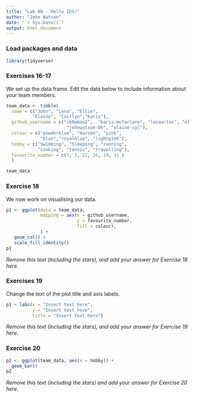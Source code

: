 ```yaml
---
title: "Lab 00 - Hello IDS!"
author: "John Watson"
date: "`r Sys.Date()`"
output: html_document
---
```


### Load packages and data

```r
library(tidyverse) 
```

### Exercises 16-17

We set up the data frame. Edit the data below to include information about your team members.

```r
team_data <- tibble(
  name = c("John", "Lena", "Ellie", 
          "Elaine", "Caitlyn","Karis"),
  github_username = c("cb0wman2",  "karis-mcfarlane", "lenaartus", "elliehuntt", 
                       "johnwatson-06", "elaine-cyl"), 
  colour = c("powderblue", "maroon", "pink", 
             "blue","royalblue", "lightpink"),
  hobby = c("Swimming", "Sleeping", "running", 
            "cooking", "tennis", "travelling"),
  favourite_number = c(7, 3, 22, 16, 10, 11 )
  )

team_data
```

### Exercise 18

We now work on visualising our data. 

```r
p1 <- ggplot(data = team_data, 
             mapping = aes(x = github_username, 
                           y = favourite_number,
                           fill = colour), 
             ) +
   geom_col() +
   scale_fill_identity()
p1
```


*Remove this text (including the stars), and add your answer for Exercise 18 here.*

### Exercises 19

Change the text of the plot title and axis labels.

```r
p1 + labs(x = "Insert text here", 
          y = "Insert text here",
          title = "Insert text here")
```

*Remove this text (including the stars), and add your answer for Exercise 19 here.*

### Exercise 20

```r
p2 <- ggplot(team_data, aes(x = hobby)) +
  geom_bar()
p2
```

*Remove this text (including the stars) and add your answer for Exercise 20 here.*
